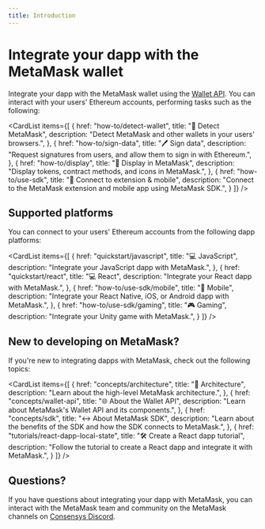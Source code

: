 ```yaml
---
title: Introduction
---
```



# Integrate your dapp with the MetaMask wallet

Integrate your dapp with the MetaMask wallet using the [Wallet API](reference/json-rpc-api).
You can interact with your users' Ethereum accounts, performing tasks such as the following:

<CardList
  items={[
    {
      href: "how-to/detect-wallet",
      title: "🔎 Detect MetaMask",
      description: "Detect MetaMask and other wallets in your users' browsers.",
    },
    {
      href: "how-to/sign-data",
      title: "🖊️ Sign data",
      description: "Request signatures from users, and allow them to sign in with Ethereum.",
    },
    {
      href: "how-to/display",
      title: "📄 Display in MetaMask",
      description: "Display tokens, contract methods, and icons in MetaMask.",
    },
    {
      href: "how-to/use-sdk",
      title: "📱 Connect to extension & mobile",
      description: "Connect to the MetaMask extension and mobile app using MetaMask SDK.",
    }
  ]}
/>

## Supported platforms

You can connect to your users' Ethereum accounts from the following dapp platforms:

<CardList
  items={[
    {
      href: "quickstart/javascript",
      title: "💻 JavaScript",
      description: "Integrate your JavaScript dapp with MetaMask.",
    },
    {
      href: "quickstart/react",
      title: "💻 React",
      description: "Integrate your React dapp with MetaMask.",
    },
    {
      href: "how-to/use-sdk/mobile",
      title: "📱 Mobile",
      description: "Integrate your React Native, iOS, or Android dapp with MetaMask.",
    },
    {
      href: "how-to/use-sdk/gaming",
      title: "🎮 Gaming",
      description: "Integrate your Unity game with MetaMask.",
    }
  ]}
/>

## New to developing on MetaMask?

If you're new to integrating dapps with MetaMask, check out the following topics:

<CardList
  items={[
    {
      href: "concepts/architecture",
      title: "📐 Architecture",
      description: "Learn about the high-level MetaMask architecture.",
    },
    {
      href: "concepts/wallet-api",
      title: "🌐 About the Wallet API",
      description: "Learn about MetaMask's Wallet API and its components.",
    },
    {
      href: "concepts/sdk",
      title: "↔️ About MetaMask SDK",
      description: "Learn about the benefits of the SDK and how the SDK connects to MetaMask.",
    },
    {
      href: "tutorials/react-dapp-local-state",
      title: "🛠️ Create a React dapp tutorial",
      description: "Follow the tutorial to create a React dapp and integrate it with MetaMask.",
    }
  ]}
/>

## Questions?

If you have questions about integrating your dapp with MetaMask, you can interact with the MetaMask
team and community on the MetaMask channels on [Consensys Discord](https://discord.gg/consensys).
